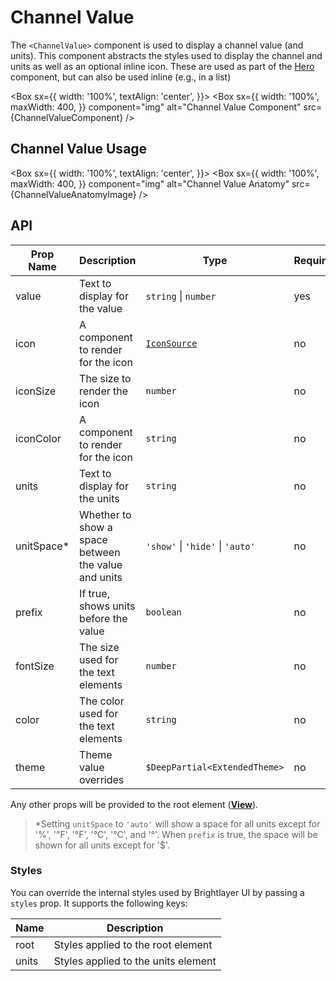 
# Channel Value

The `<ChannelValue>` component is used to display a channel value (and units). This component abstracts the styles used to display the channel and units as well as an optional inline icon. These are used as part of the [Hero](/components/Hero/api-docs) component, but can also be used inline (e.g., in a list)

<Box
  sx={{
    width: '100%',
    textAlign: 'center',
  }}>
  <Box
    sx={{
      width: '100%',
      maxWidth: 400,
    }}
    component="img"
    alt="Channel Value Component"
    src={ChannelValueComponent}
  />
</Box>

## Channel Value Usage

<Box
  sx={{
    width: '100%',
    textAlign: 'center',
  }}>
  <Box
    sx={{
      width: '100%',
      maxWidth: 400,
    }}
    component="img"
    alt="Channel Value Anatomy"
    src={ChannelValueAnatomyImage}
  />
</Box>

## API

<Box>

| Prop Name   | Description                                         | Type                                       | Required | Default                  |
| ----------- | --------------------------------------------------- | ------------------------------------------ | -------- | ------------------------ |
| value       | Text to display for the value                       | `string` \| `number`                       | yes      |                          |
| icon        | A component to render for the icon                  | [`IconSource`](/components/Icons/api-docs) | no       |                          |
| iconSize    | The size to render the icon                         | `number`                                   | no       | `fontSize`               |
| iconColor   | A component to render for the icon                  | `string`                                   | no       | `theme.colors.onSurface` |
| units       | Text to display for the units                       | `string`                                   | no       |                          |
| unitSpace\* | Whether to show a space between the value and units | `'show'` \| `'hide'` \| `'auto'`           | no       | `'auto'`                 |
| prefix      | If true, shows units before the value               | `boolean`                                  | no       | `false`                  |
| fontSize    | The size used for the text elements                 | `number`                                   | no       | 'medium'                 |
| color       | The color used for the text elements                | `string`                                   | no       | `theme.colors.onSurface` |
| theme       | Theme value overrides                               | `$DeepPartial<ExtendedTheme>`              | no       |                          |

</Box>

Any other props will be provided to the root element ([**View**](https://reactnative.dev/docs/view)).

> \*Setting `unitSpace` to `'auto'` will show a space for all units except for '%', '℉', '°F', '℃', '°C', and '°'. When `prefix` is true, the space will be shown for all units except for '$'.

### Styles

You can override the internal styles used by Brightlayer UI by passing a `styles` prop. It supports the following keys:

| Name  | Description                         |
| ----- | ----------------------------------- |
| root  | Styles applied to the root element  |
| units | Styles applied to the units element |
